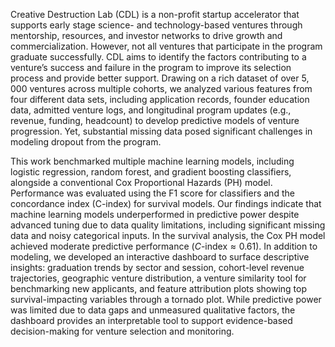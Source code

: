 Creative Destruction Lab (CDL) is a non-profit startup accelerator that supports early stage science- and technology-based ventures through mentorship, resources, and investor networks to drive growth and commercialization. However, not all ventures that participate in the program graduate successfully. CDL aims to identify the factors contributing to a venture’s success and failure in the program to improve its selection process and provide better support. Drawing on a rich dataset of over $5,000$ ventures across multiple cohorts, we analyzed various features from four different data sets, including application records, founder education data, admitted venture logs, and longitudinal program updates (e.g., revenue, funding, headcount) to develop predictive models of venture progression. Yet, substantial missing data posed significant challenges in modeling dropout from the program.

This work benchmarked multiple machine learning models, including logistic regression, random forest, and gradient boosting classifiers, alongside a conventional Cox Proportional Hazards (PH) model. Performance was evaluated using the F1 score for classifiers and the concordance index (C-index) for survival models. Our findings indicate that machine learning models underperformed in predictive power despite advanced tuning due to data quality limitations, including significant missing data and noisy categorical inputs. In the survival analysis, the Cox PH model achieved moderate predictive performance ($C\text{-}\text{index} \approx 0.61$). In addition to modeling, we developed an interactive dashboard to surface descriptive insights: graduation trends by sector and session, cohort-level revenue trajectories, geographic venture distribution, a venture similarity tool for benchmarking new applicants, and feature attribution plots showing top survival-impacting variables through a tornado plot. While predictive power was limited due to data gaps and unmeasured qualitative factors, the dashboard provides an interpretable tool to support evidence-based decision-making for venture selection and monitoring.
